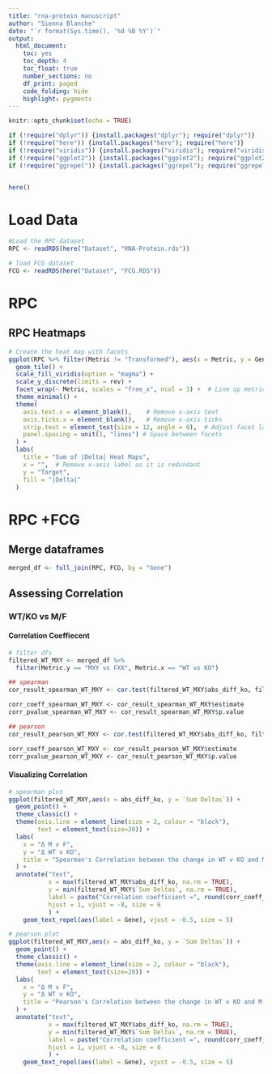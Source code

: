 ```yaml
---
title: "rna-protein manuscript"
author: "Sienna Blanche"
date: "`r format(Sys.time(), '%d %B %Y')`"
output: 
  html_document:
    toc: yes
    toc_depth: 4
    toc_float: true
    number_sections: no
    df_print: paged
    code_folding: hide
    highlight: pygments
---
```


```r
knitr::opts_chunk$set(echo = TRUE)
```

```r

if (!require("dplyr")) {install.packages("dplyr"); require("dplyr")}
if (!require("here")) {install.packages("here"); require("here")}
if (!require("viridis")) {install.packages("viridis"); require("viridis")}
if (!require("ggplot2")) {install.packages("ggplot2"); require("ggplot2")}
if (!require("ggrepel")) {install.packages("ggrepel"); require("ggrepel")}


here()
```

# Load Data

```r

#Load the RPC dataset
RPC <- readRDS(here("Dataset", "RNA-Protein.rds"))

# load FCG dataset
FCG <- readRDS(here("Dataset", "FCG.RDS"))

```

# RPC 

## RPC Heatmaps

```r

# Create the heat map with facets
ggplot(RPC %>% filter(Metric != "Transformed"), aes(x = Metric, y = Gene, fill = sum_delta)) +
  geom_tile() +
  scale_fill_viridis(option = "magma") +
  scale_y_discrete(limits = rev) +  
  facet_wrap(~ Metric, scales = "free_x", ncol = 3) +  # Line up metrics horizontally
  theme_minimal() +
  theme(
    axis.text.x = element_blank(),    # Remove x-axis text
    axis.ticks.x = element_blank(),   # Remove x-axis ticks
    strip.text = element_text(size = 12, angle = 0),  # Adjust facet label size and angle if needed
    panel.spacing = unit(1, "lines") # Space between facets
  ) +
  labs(
    title = "Sum of |Delta| Heat Maps",
    x = "",  # Remove x-axis label as it is redundant
    y = "Target",
    fill = "|Delta|"
  )
```

# RPC +FCG

## Merge dataframes

```r

merged_df <- full_join(RPC, FCG, by = "Gene")
```

## Assessing Correlation

### WT/KO vs M/F

#### Correlation Coeffiecent 

```r

# filter dfs
filtered_WT_MXY <- merged_df %>% 
  filter(Metric.y == "MXY vs FXX", Metric.x == "WT vs KO")

## spearman
cor_result_spearman_WT_MXY <- cor.test(filtered_WT_MXY$abs_diff_ko, filtered_WT_MXY$`Sum Deltas`, method = "spearman")

corr_coeff_spearman_WT_MXY <- cor_result_spearman_WT_MXY$estimate
corr_pvalue_spearman_WT_MXY <- cor_result_spearman_WT_MXY$p.value

## pearson
cor_result_pearson_WT_MXY <- cor.test(filtered_WT_MXY$abs_diff_ko, filtered_WT_MXY$`Sum Deltas`, method = "pearson")

corr_coeff_pearson_WT_MXY <- cor_result_pearson_WT_MXY$estimate
corr_pvalue_pearson_WT_MXY <- cor_result_pearson_WT_MXY$p.value
```

#### Visualizing Correlation 

```r

# spearman plot
ggplot(filtered_WT_MXY,aes(x = abs_diff_ko, y = `Sum Deltas`)) +
  geom_point() +
  theme_classic() +
  theme(axis.line = element_line(size = 2, colour = "black"),
        text = element_text(size=20)) +
  labs(
    x = "Δ M v F",
    y = "Δ WT v KO",
    title = "Spearman's Correlation between the change in WT v KO and M v F"
  ) +
  annotate("text", 
           x = max(filtered_WT_MXY$abs_diff_ko, na.rm = TRUE), 
           y = min(filtered_WT_MXY$`Sum Deltas`, na.rm = TRUE),
           label = paste("Correlation coefficient =", round(corr_coeff_spearman_WT_MXY, 2), "\n", "p-value =", round(corr_pvalue_spearman_WT_MXY, 2)),
           hjust = 1, vjust = -8, size = 6
           ) +
    geom_text_repel(aes(label = Gene), vjust = -0.5, size = 5) 

# pearson plot
ggplot(filtered_WT_MXY,aes(x = abs_diff_ko, y = `Sum Deltas`)) +
  geom_point() +
  theme_classic() +
  theme(axis.line = element_line(size = 2, colour = "black"),
        text = element_text(size=20)) +
  labs(
    x = "Δ M v F",
    y = "Δ WT v KO",
    title = "Pearson's Correlation between the change in WT v KO and M v F"
  ) +
  annotate("text", 
           x = max(filtered_WT_MXY$abs_diff_ko, na.rm = TRUE), 
           y = min(filtered_WT_MXY$`Sum Deltas`, na.rm = TRUE),
           label = paste("Correlation coefficient =", round(corr_coeff_pearson_WT_MXY, 2), "\n", "p-value =", round(corr_pvalue_pearson_WT_MXY, 2)),
           hjust = 1, vjust = -8, size = 6
           ) +
    geom_text_repel(aes(label = Gene), vjust = -0.5, size = 5) 
```
